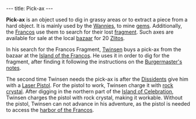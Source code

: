 ---
title: Pick-ax
---

{{twinsunica import}}{{Infobox Item
 |image=Pickax.gif
 |type=tool
 |critical=yes
 |magical=no
 |unique=yes
 |lba1=
 |lba2=yes
 |upgrades=no
 |rowposition=4
 |columnposition=6
 |effect=none
 |effectamount=
 |purpose=
 |combattype=none
 |powerlevel=none
 |rate=none
 |range=none
 |damage=none
}}

'''Pick-ax''' is an object used to dig in grassy areas or to extract a piece from a hard object. It is mainly used by the [[Wannies]], to mine [[gems]]. Additionally, the [[Francos]] use them to search for their lost [[Francos fragment|fragment]]. Such axes are available for sale at the local [[Francos bazaar|bazaar]] for 20 [[Zlito]]s.

In his search for the Francos Fragment, [[Twinsen]] buys a pick-ax from the bazaar at the [[Island of the Francos]]. He uses it in order to dig for the fragment, after finding it following the instructions on the [[Burgermaster's notes]].

The second time Twinsen needs the pick-ax is after the [[Dissidents]] give him with a [[Laser Pistol]]. For the pistol to work, Twinsen charge it with [[rock crystal]]. After digging in the northern part of the [[Island of Celebration]], Twinsen charges the pistol with rock crystal, making it workable. Without the pistol, Twinsen can not advance in his adventure, as the pistol is needed to access the [[harbor of the Francos]].